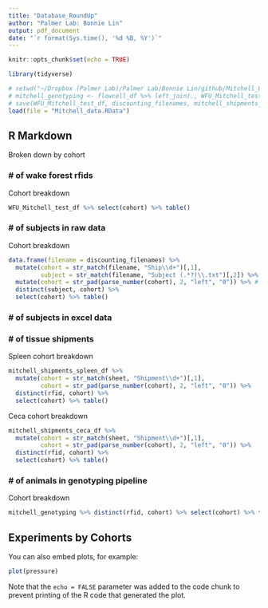 ```yaml
---
title: "Database_RoundUp"
author: "Palmer Lab: Bonnie Lin"
output: pdf_document
date: "`r format(Sys.time(), '%d %B, %Y')`"
---
```


```r
knitr::opts_chunk$set(echo = TRUE)

library(tidyverse)

# setwd("~/Dropbox (Palmer Lab)/Palmer Lab/Bonnie Lin/github/Mitchell_U01DA046077/QC")
# mitchell_genotyping <- flowcell_df %>% left_join(., WFU_Mitchell_test_df[, c("cohort", "rfid")], by = "rfid") %>% subset(!is.na(cohort)) ## add source, consider reorganization
# save(WFU_Mitchell_test_df, discounting_filenames, mitchell_shipments_spleen_df, mitchell_shipments_ceca_df, mitchell_genotyping, file = "Mitchell_data.RData")
load(file = "Mitchell_data.RData")
```

## R Markdown

Broken down by cohort

### \# of wake forest rfids 

Cohort breakdown 
```r
WFU_Mitchell_test_df %>% select(cohort) %>% table()
```

### \# of subjects in raw data

Cohort breakdown
```r
data.frame(filename = discounting_filenames) %>% 
  mutate(cohort = str_match(filename, "Ship\\d+")[,1],
         subject = str_match(filename, "Subject (.*?)\\.txt")[,2]) %>% # extract from filename 
  mutate(cohort = str_pad(parse_number(cohort), 2, "left", "0")) %>% # wrangle to uniform format 
  distinct(subject, cohort) %>% 
  select(cohort) %>% table()
```

### \# of subjects in excel data

### \# of tissue shipments

Spleen cohort breakdown
```r
mitchell_shipments_spleen_df %>% 
  mutate(cohort = str_match(sheet, "Shipment\\d+")[,1],
         cohort = str_pad(parse_number(cohort), 2, "left", "0")) %>% 
  distinct(rfid, cohort) %>% 
  select(cohort) %>% table()
```

Ceca cohort breakdown
```r
mitchell_shipments_ceca_df %>% 
  mutate(cohort = str_match(sheet, "Shipment\\d+")[,1],
         cohort = str_pad(parse_number(cohort), 2, "left", "0")) %>% 
  distinct(rfid, cohort) %>% 
  select(cohort) %>% table()
```


### \# of animals in genotyping pipeline

Cohort breakdown
```r
mitchell_genotyping %>% distinct(rfid, cohort) %>% select(cohort) %>% table()
```

## Experiments by Cohorts

You can also embed plots, for example:

```r
plot(pressure)
```

Note that the `echo = FALSE` parameter was added to the code chunk to prevent printing of the R code that generated the plot.
